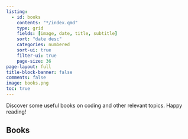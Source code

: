 ```yaml
---
listing:
  - id: books
    contents: "*/index.qmd"
    type: grid
    fields: [image, date, title, subtitle]
    sort: "date desc"
    categories: numbered
    sort-ui: true
    filter-ui: true
    page-size: 36
page-layout: full
title-block-banner: false
comments: false
image: books.png
toc: true
---
```


Discover some useful books on coding and other relevant topics. Happy reading!


## Books

::: {#books}
:::



